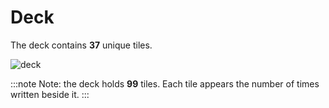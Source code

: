# Deck

The deck contains **37** unique tiles.

![deck](deck.png)

:::note
Note: the deck holds **99** tiles. Each tile appears the number of times written beside it.
:::

